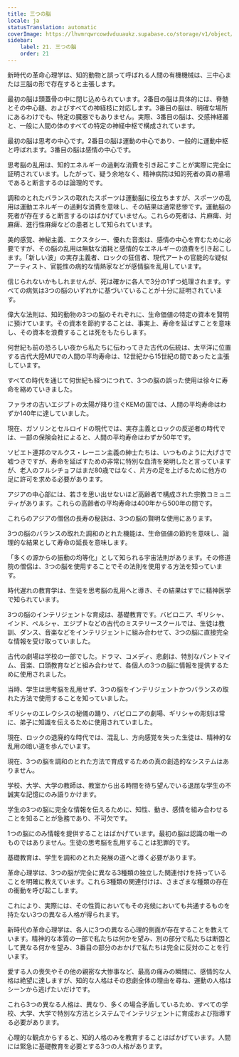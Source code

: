 ```yaml
---
title: 三つの脳
locale: ja
statusTranslation: automatic
coverImage: https://lhvmrqwrcowdvduuaukz.supabase.co/storage/v1/object/public/strapi-uploads/small_cover-educacion-fundamental.webp-2d51a7828a2b1309555be27f7e2a61a0.webp
sidebar:
    label: 21. 三つの脳
    order: 21
---
```

新時代の革命心理学は、知的動物と誤って呼ばれる人間の有機機械は、三中心または三脳の形で存在すると主張します。

最初の脳は頭蓋骨の中に閉じ込められています。2番目の脳は具体的には、脊髄とその中心髄、およびすべての神経枝に対応します。3番目の脳は、明確な場所にあるわけでも、特定の臓器でもありません。実際、3番目の脳は、交感神経叢と、一般に人間の体のすべての特定の神経中枢で構成されています。

最初の脳は思考の中心です。2番目の脳は運動の中心であり、一般的に運動中枢と呼ばれます。3番目の脳は感情の中心です。

思考脳の乱用は、知的エネルギーの過剰な消費を引き起こすことが実際に完全に証明されています。したがって、疑う余地なく、精神病院は知的死者の真の墓場であると断言するのは論理的です。

調和のとれたバランスの取れたスポーツは運動脳に役立ちますが、スポーツの乱用は運動エネルギーの過剰な消費を意味し、その結果は通常悲惨です。運動脳の死者が存在すると断言するのはばかげていません。これらの死者は、片麻痺、対麻痺、進行性麻痺などの患者として知られています。

美的感覚、神秘主義、エクスタシー、優れた音楽は、感情の中心を育むために必要ですが、その脳の乱用は無駄な消耗と感情的なエネルギーの浪費を引き起こします。「新しい波」の実存主義者、ロックの狂信者、現代アートの官能的な疑似アーティスト、官能性の病的な情熱家などが感情脳を乱用しています。

信じられないかもしれませんが、死は確かに各人で3分の1ずつ処理されます。すべての病気は3つの脳のいずれかに基づいていることが十分に証明されています。

偉大な法則は、知的動物の3つの脳のそれぞれに、生命価値の特定の資本を賢明に預けています。その資本を節約することは、事実上、寿命を延ばすことを意味し、その資本を浪費することは死をもたらします。

何世紀も前の恐ろしい夜から私たちに伝わってきた古代の伝統は、太平洋に位置する古代大陸MUでの人間の平均寿命は、12世紀から15世紀の間であったと主張しています。

すべての時代を通じて何世紀も経つにつれて、3つの脳の誤った使用は徐々に寿命を縮めていきました。

ファラオの古いエジプトの太陽が降り注ぐKEMの国では、人間の平均寿命はわずか140年に達していました。

現在、ガソリンとセルロイドの現代では、実存主義とロックの反逆者の時代では、一部の保険会社によると、人間の平均寿命はわずか50年です。

ソビエト連邦のマルクス・レーニン主義の紳士たちは、いつものように大げさで嘘つきですが、寿命を延ばすための非常に特別な血清を発明したと言っていますが、老人のフルシチョフはまだ80歳ではなく、片方の足を上げるために他方の足に許可を求める必要があります。

アジアの中心部には、若さを思い出せないほど高齢者で構成された宗教コミュニティがあります。これらの高齢者の平均寿命は400年から500年の間です。

これらのアジアの僧侶の長寿の秘訣は、3つの脳の賢明な使用にあります。

3つの脳のバランスの取れた調和のとれた機能は、生命価値の節約を意味し、論理的な結果として寿命の延長を意味します。

「多くの源からの振動の均等化」として知られる宇宙法則があります。その修道院の僧侶は、3つの脳を使用することでその法則を使用する方法を知っています。

時代遅れの教育学は、生徒を思考脳の乱用へと導き、その結果はすでに精神医学で知られています。

3つの脳のインテリジェントな育成は、基礎教育です。バビロニア、ギリシャ、インド、ペルシャ、エジプトなどの古代のミステリースクールでは、生徒は教訓、ダンス、音楽などをインテリジェントに組み合わせて、3つの脳に直接完全な情報を受け取っていました。

古代の劇場は学校の一部でした。ドラマ、コメディ、悲劇は、特別なパントマイム、音楽、口頭教育などと組み合わせて、各個人の3つの脳に情報を提供するために使用されました。

当時、学生は思考脳を乱用せず、3つの脳をインテリジェントかつバランスの取れた方法で使用することを知っていました。

ギリシャのエレウシスの秘儀の踊り、バビロニアの劇場、ギリシャの彫刻は常に、弟子に知識を伝えるために使用されていました。

現在、ロックの退廃的な時代では、混乱し、方向感覚を失った生徒は、精神的な乱用の暗い道を歩んでいます。

現在、3つの脳を調和のとれた方法で育成するための真の創造的なシステムはありません。

学校、大学、大学の教師は、教室から出る時間を待ち望んでいる退屈な学生の不誠実な記憶にのみ語りかけます。

学生の3つの脳に完全な情報を伝えるために、知性、動き、感情を組み合わせることを知ることが急務であり、不可欠です。

1つの脳にのみ情報を提供することはばかげています。最初の脳は認識の唯一のものではありません。生徒の思考脳を乱用することは犯罪的です。

基礎教育は、学生を調和のとれた発展の道へと導く必要があります。

革命心理学は、3つの脳が完全に異なる3種類の独立した関連付けを持っていることを明確に教えています。これら3種類の関連付けは、さまざまな種類の存在の衝動を呼び起こします。

これにより、実際には、その性質においてもその兆候においても共通するものを持たない3つの異なる人格が得られます。

新時代の革命心理学は、各人に3つの異なる心理的側面が存在することを教えています。精神的な本質の一部で私たちは何かを望み、別の部分で私たちは断固として異なる何かを望み、3番目の部分のおかげで私たちは完全に反対のことを行います。

愛する人の喪失やその他の親密な大惨事など、最高の痛みの瞬間に、感情的な人格は絶望に達しますが、知的な人格はその悲劇全体の理由を尋ね、運動の人格はシーンから逃げたいだけです。

これら3つの異なる人格は、異なり、多くの場合矛盾しているため、すべての学校、大学、大学で特別な方法とシステムでインテリジェントに育成および指導する必要があります。

心理的な観点からすると、知的人格のみを教育することはばかげています。人間には緊急に基礎教育を必要とする3つの人格があります。
